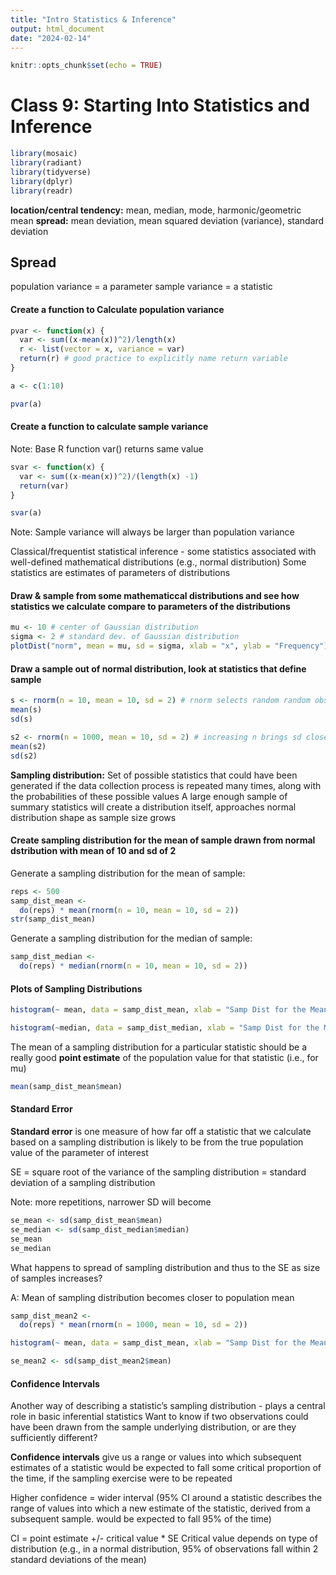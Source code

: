 ```yaml
---
title: "Intro Statistics & Inference"
output: html_document
date: "2024-02-14"
---
```


```r
knitr::opts_chunk$set(echo = TRUE)
```

# Class 9: Starting Into Statistics and Inference 

```r
library(mosaic)
library(radiant)
library(tidyverse)
library(dplyr)
library(readr)
```

**location/central tendency:** mean, median, mode, harmonic/geometric mean
**spread:** mean deviation, mean squared deviation (variance), standard deviation 

## Spread

population variance = a parameter 
sample variance = a statistic

#### Create a function to Calculate population variance 

```r
pvar <- function(x) {
  var <- sum((x-mean(x))^2)/length(x)
  r <- list(vector = x, variance = var)
  return(r) # good practice to explicitly name return variable 
}

a <- c(1:10)

pvar(a)
```

#### Create a function to calculate sample variance
Note: Base R function var() returns same value

```r
svar <- function(x) {
  var <- sum((x-mean(x))^2)/(length(x) -1)
  return(var)
}

svar(a)
```

Note: Sample variance will always be larger than population variance 

Classical/frequentist statistical inference - some statistics associated with well-defined mathematical distributions (e.g., normal distribution)
Some statistics are estimates of parameters of distributions

#### Draw & sample from some mathematiccal distributions and see how statistics we calculate compare to parameters of the distributions

```r
mu <- 10 # center of Gaussian distribution
sigma <- 2 # standard dev. of Gaussian distribution
plotDist("norm", mean = mu, sd = sigma, xlab = "x", ylab = "Frequency")
```

#### Draw a sample out of normal distribution, look at statistics that define sample

```r
s <- rnorm(n = 10, mean = 10, sd = 2) # rnorm selects random random observation from simulated normal distribution
mean(s)
sd(s)

s2 <- rnorm(n = 1000, mean = 10, sd = 2) # increasing n brings sd closer to mean 
mean(s2)
sd(s2)
```

**Sampling distribution:** Set of possible statistics that could have been generated if the data collection process is repeated many times, along with the probabilities of these possible values 
A large enough sample of summary statistics will create a distribution itself, approaches normal distribution shape as sample size grows 

#### Create sampling distribution for the mean of sample drawn from normal dstribution with mean of 10 and sd of 2
Generate a sampling distribution for the mean of sample:
```r
reps <- 500
samp_dist_mean <- 
  do(reps) * mean(rnorm(n = 10, mean = 10, sd = 2))
str(samp_dist_mean)
```

Generate a sampling distribution for the median of sample:

```r
samp_dist_median <- 
  do(reps) * median(rnorm(n = 10, mean = 10, sd = 2))
```

#### Plots of Sampling Distributions

```r
histogram(~ mean, data = samp_dist_mean, xlab = "Samp Dist for the Mean")

histogram(~median, data = samp_dist_median, xlab = "Samp Dist for the Median")
```

The mean of a sampling distribution for a particular statistic should be a really good **point estimate** of the population value for that statistic (i.e., for mu)

```r
mean(samp_dist_mean$mean)
```

#### Standard Error

**Standard error** is one measure of how far off a statistic that we calculate based on a sampling distribution is likely to be from the true population value of the parameter of interest

SE = square root of the variance of the sampling distribution = standard deviation of a sampling distribution

Note: more repetitions, narrower SD will become 

```r
se_mean <- sd(samp_dist_mean$mean)
se_median <- sd(samp_dist_median$median)
se_mean
se_median
```

What happens to spread of sampling distribution and thus to the SE as size of samples increases?

A: Mean of sampling distribution becomes closer to population mean

```r
samp_dist_mean2 <-
  do(reps) * mean(rnorm(n = 1000, mean = 10, sd = 2))

histogram(~ mean, data = samp_dist_mean, xlab = "Samp Dist for the Mean")

se_mean2 <- sd(samp_dist_mean2$mean) 
```

#### Confidence Intervals

Another way of describing a statistic's sampling distribution - plays a central role in basic inferential statistics 
Want to know if two observations could have been drawn from the sample underlying distribution, or are they sufficiently different?

**Confidence intervals** give us a range or values into which subsequent estimates of a statistic would be expected to fall some critical proportion of the time, if the sampling exercise were to be repeated 

Higher confidence = wider interval (95% CI around a statistic describes the range of values into which a new estimate of the statistic, derived from a subsequent sample. would be expected to fall 95% of the time)

CI = point estimate +/- critical value * SE 
Critical value depends on type of distribution (e.g., in a normal distribution, 95% of observations fall within 2 standard deviations of the mean)